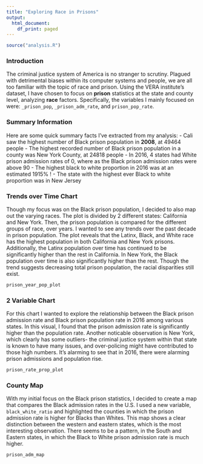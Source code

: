 ```yaml
---
title: "Exploring Race in Prisons"
output:
  html_document:
    df_print: paged
---
```


```r
source("analysis.R")
```

### Introduction
The criminal justice system of America is no stranger to scrutiny. Plagued with detrimental biases within its computer systems and people, we are all too familiar with the topic of race and prison. Using the VERA institute's dataset, I have chosen to focus on **prison** statistics at the state and county level, analyzing **race** factors. Specifically, the variables I mainly focused on were: `_prison_pop`, `_prison_adm_rate`, and `prison_pop_rate`.

### Summary Information
Here are some quick summary facts I've extracted from my analysis:
- Cali saw the highest number of Black prison population in **2008**, at 49464 people
- The highest recorded number of Black prison population in a county was New York County, at 24818 people
- In 2016, 4 states had White prison admission rates of 0, where as the Black prison admission rates were above 90
- The highest black to white proportion in 2016 was at an estimated 1915% !
- The state with the highest ever Black to white proportion was in New Jersey

### Trends over Time Chart
Though my focus was on the Black prison population, I decided to also map out the varying races.
The plot is divided by 2 different states: California and New York. Then, the prison population is compared for the different groups of race, over years. I wanted to see any trends over the past decade in prison population. The plot reveals that the Latinx, Black, and White race has the highest population in both California and New York prisons. Additionally, the Latinx population over time has continued to be significantly higher than the rest in California. In New York, the Black population over time is also significantly higher than the rest. Though the trend suggests decreasing total prison population, the racial disparities still exist.


```r
prison_year_pop_plot
```

### 2 Variable Chart
For this chart I wanted to explore the relationship between the Black prison admission rate and Black prison population rate in 2016 among various states. In this visual, I found that the prison admission rate is significantly higher than the population rate. Another noticable observation is New York, which clearly has some outliers- the criminal justice system within that state is known to have many issues, and over-policing might have contributed to those high numbers. It's alarming to see that in 2016, there were alarming prison admissions and population rise.


```r
prison_rate_prop_plot
```

### County Map
With my initial focus on the Black prison statistics, I decided to create a map that compares the Black admission rates in the U.S. I used a new variable, `black_white_ratio` and highlighted the counties in which the prison admission rate is higher for Blacks than Whites. This map shows a clear distinction between the western and eastern states, which is the most interesting observation. There seems to be a pattern, in the South and Eastern states, in which the Black to White prison admission rate is much higher.


```r
prison_adm_map
```
